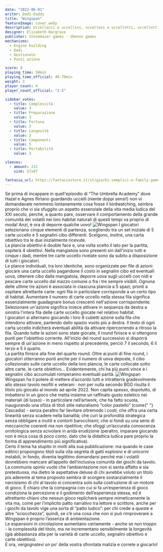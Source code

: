 ```yaml
---
date: "2022-06-01"
writer: Dadi-Daddy
title: "Wingspan"
featureImage: cover.webp
description: Uccellacci e uccellini, uccelloni e uccelletti, uccellotti e uccelluzzi… ma la malizia sta solo in chi legge!
designer: Elizabeth Hargrave
publisher: Stonemaier games - Ghenos games
mechanisms:
  - Engine building
  - Dadi
  - Gestionale
  - Punti azione

score: 8
playing_time: 50min
playing_time_official: 40-70min
weight: 3
player_count: 4
player_count_official: "2-5"

sidebar_votes:
  - title: Complessità
    value: 3
  - title: Preparazione
    value: 3
  - title: Fortuna
    value: 3
  - title: Longevità
    value: 3
  - title: Componenti
    value: 5
  - title: Portabilità
    value: 3

sleeves:
  - amount: 212
    size: 57x87

fantasia_url: https://fantasiastore.it/it/giochi-semplici-e-family-games/5561-wingspan.html
---
```


<Setting>
  Se prima di incappare in quell'episodio di “The Umbrella Academy” dove Hazel e
  Agnes flirtano guardando uccelli (niente doppi sensi!) non vi domandavate
  nemmeno lontanamente cosa fosse il birdwatching, sembra proprio che vi sia
  sfuggito un aspetto essenziale della vita media ludica del XXI secolo, perché,
  a quanto pare, osservare il comportamento della grande comunità dei volatili
  nei loro habitat naturali di questi tempi va proprio di moda! Anzi, è ora di
  deporre qualche uovo!
</Setting>

<img src="./game1.jpg" alt="Wingspan" />

<Rules>
  I giocatori selezionano cinque elementi di partenza, scegliendo tra un set
  iniziale di 5 carte uccello e 5 segnalini cibo differenti. Scelgono, inoltre,
  una carta obiettivo tra le due inizialmente ricevute.
  <br />
  La plancia obiettivi è double face e, una volta scelto il lato per la partita,
  ospiterà 4 obiettivi. Nella mangiatoia sono presenti sin dall'inizio tutti e
  cinque i dadi, mentre tre carte uccello rivelate sono da subito a disposizione
  di tutti i giocatori.
  <br />
  Le plance individuali, tra loro identiche, sono organizzate per file di
  azioni: giocare una carta uccello pagandone il costo in segnalini cibo ed
  eventuali uova, ottenere cibo dalla mangiatoia, deporre uova sugli uccelli con
  nidi e pescare carte uccello dal mazzo comune o fra i tre sempre visibili.
  Ognuna delle ultime tre azioni è associata in ciascuna plancia a 5 spazi,
  pronti a ospitare altrettante carte: ogni fila in particolare corrisponde a un
  certo tipo di habitat. Aumentare il numero di carte uccello nella stessa fila
  significa essenzialmente guadagnare bonus crescenti nell'azione
  corrispondente. Selezionare un'azione significa invece attivare in sequenza da
  destra a sinistra l'intera fila delle carte uccello giocate nel relativo
  habitat.
  <br />
  I giocatori si alternano giocando i loro 8 cubetti azione sulla fila che
  intendono attivare, partendo dallo spazio vuoto più a destra. Il testo di ogni
  carta uccello indicherà eventuali abilità da attivare ripercorrendo a ritroso
  la fila. Quando tutte le azioni sono state giocate, il round finisce e si
  ottengono punti per l'obiettivo corrente. All'inizio del round successivo si
  disporrà sempre di un'azione in meno rispetto al precedente, perciò 7 il
  secondo, 6 il terzo e 5 il quarto.
  <br />
  La partita finisce alla fine del quarto round. Oltre ai punti di fine round, i
  giocatori otterranno punti anche per il numero di uova deposte, il cibo
  collezionato sulle carte uccello della loro plancia, le carte collocate sotto
  altre carte, le carte obiettivo… Evidentemente, chi ha più punti vince e i
  segnalini cibo accumulati romperanno eventuali parità.
</Rules>

<img src="./game2.jpg" alt="Wingspan" />

<Feedback>
  Wingspan ha il potere di mettere d’accordo tutti e intratterrà gradevolmente
  allo stesso tavolo neofiti e veterani : non per nulla secondo BGG risulta il
  titolo più giocato al mondo ad aprile 2022. Non capita spesso, dopotutto, di
  imbattersi in un gioco che metta insieme un raffinato gusto estetico nei
  materiali (di lusso) - in particolare nell’artwork, che ha fatto scuola,
  inaugurando una sfilza di titoli stile naturalismo “color pastello” (come{" "}
  <Link to="/reviews/cascadia">Cascadia</Link>) - senza peraltro far lievitare
  oltremodo i costi; che offra una certa linearità senza scadere nella banalità;
  che curi la profondità strategica senza obbligare a inutili e contorti
  barocchismi; che si fondi su una serie di meccaniche coerenti ma non
  ripetitive; che sfoggi un’accurata conoscenza ornitologica senza scivolare in
  arida erudizione (peraltro, imparare giocando non è mica cosa di poco conto,
  dato che la didattica ludica pare proprio la forma di apprendimento più
  significativa).
  <br />
  Certo il tema ha stupito in molti alla sua pubblicazione: ma quando le case
  editrici propongono titoli sulla vita segreta di gatti esplosivi e di unicorni
  instabili, in fondo, diventa legittimo domandarsi perché mai i volatili
  dovrebbero mancare all’appello dell’inclusiva comunità dei giochi da tavolo.
  <br />
  La communis opinio vuole che l’ambientazione non si senta affatto e sia
  pretestuosa, ma dietro le aspettative deluse di chi avrebbe voluto un titolo
  più aderente al tema proposto sembra di scorgere sostanzialmente il narcisismo
  di chi al tavolo si concentra solo sulla costruzione di un motore di gioco. È
  chiaro che la compagnia con cui si fa un’esperienza di gioco condiziona la
  percezione e il godimento dell’esperienza stessa, ed è altrettanto chiaro che
  nessun gioco replicherà sempre mimeticamente la vita ma, come per l’implicito
  patto narrativo tra lettore e scrittore, anche per i giochi da tavolo vige una
  sorta di “patto ludico”: per chi crede a queste e altre “sciocchezze”, quindi,
  se c’è una cosa che non si può rimproverare a Wingspan è proprio l’assenza di
  ambientazione.
  <br />
  Le espansioni in circolazione aumentano certamente - anche se non troppo - la
  complessità del titolo, ma ne incrementano sensibilmente la longevità (già
  abbastanza alta per la varietà di carte uccello, segnalini obiettivo e carte
  obiettivo).
  <br />E ora, vergognatevi un po’ della vostra sfrontata malizia e correte a giocarlo!
</Feedback>

<Instagram id="CeQk71XjWQz" />
